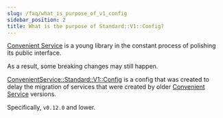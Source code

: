 ```yaml
---
slug: /faq/what_is_purpose_of_v1_config
sidebar_position: 2
title: What is the purpose of Standard::V1::Config?
---
```


[Convenient Service](/) is a young library in the constant process of polishing its public interface.

As a result, some breaking changes may still happen.

[ConvenientService::Standard::V1::Config](/glossary/advanced/standard_v1) is a config that was created to delay the migration of services that were created by older [Convenient Service](/) versions.

Specifically, `v0.12.0` and lower.
